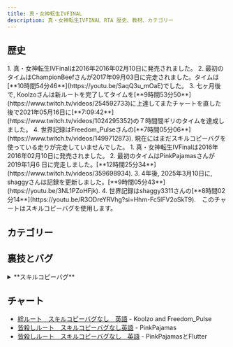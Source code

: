 ```yaml
---
title: 真・女神転生IVFINAL
description: 真・女神転生IVFINAL RTA 歴史、教材、カテゴリー
---
```



<DocsHero 
    content="真・女神転生IVFINAL"
    srcUrl={cover}
    alt="Shin Megami Tensei IV: Apocalypse  Cover"
/>

<LinkCard title="ランキング" href="https://www.speedrun.com/shin_megami_tensei_iv_apocalypse" description="投稿されたRTA動画を観るようにSpeedrun.comへ"/>

## 歴史
<Tabs>
    <TabItem label="Conflict">
        <Steps>
        1. 真・女神転生IVFinalは2016年2016年02月10日に発売されました。
        2. 最初のタイムはChampionBeefさんが2017年09月03日に完走されました。タイムは[**10時間54分46**](https://youtu.be/SaqQ3u_mOaE)でした。
        3. 七ヶ月後で, Koolzoさんは新ルートを完了してタイムを[**9時間53分50**](https://www.twitch.tv/videos/254592733)に上達してまたチャートを直した後で2021年05月16日に[**7:09:42**](https://www.twitch.tv/videos/1024295352)の７時間間ギリのタイムを達成しました。
        4. 世界記録はFreedom_Pulseさんの[**7時間05分06**](https://www.twitch.tv/videos/1499712873). 現在にはまだスキルコピーバグを使っている走りが完走していませんでした。
        </Steps>
    </TabItem>  
    <TabItem label="Apocalypse">
        <Steps>
       1. 真・女神転生IVFinalは2016年2016年02月10日に発売されました。
        2. 最初のタイムはPinkPajamasさんが2019年1月6 日に完走しました。[**12時間25分34**](https://www.twitch.tv/videos/359698934).
        3. 4年後, 2025年3月10日に, shaggyさんは記録を更新しました。[**9時間05分43**](https://youtu.be/3NL1PZoHFjk).
        4. 世界記録はshaggy3311さんの[**8時間02分14**](https://youtu.be/R3ODreYRVhg?si=Hhm-Fc5lFV2oSkT9).　このチャートはスキルコピーバグを使用します。
        </Steps>
    </TabItem>
</Tabs>

## カテゴリー
<CardGrid>
        <Card title="絆ルート"></Card>
        <Card title="皆殺しルート"></Card>
</CardGrid>

## 裏技とバグ

<details>
<summary>**スキルコピーバグ**</summary>
このバグは主人公でしか行いません。ステータス画面を主人子の隣の悪魔に開けて、Rボタンを押してスキル画面を開けます。さっと左か右か（主人この方向）に押してからYボタンを打って、表示した悪魔のスキルは主人公に現れます。変更を終了したら主人公は悪魔のスキルを継続しました。

[例動画](https://youtu.be/4cNn5OkgI5w?si=tbkyzzNl4f9ionuy)
</details>

## チャート
- [絆ルート　スキルコピーバグなし　英語](https://docs.google.com/document/d/1JNsvUBYJtusZL-dHeoJwhoC5D8T40okv7BXMrOQLVu8/edit?usp=sharing) - Koolzo and Freedom_Pulse
- [皆殺しルート　スキルコピーバグなし英語](https://docs.google.com/document/d/16WK4UA59cV94tNJj3QJHqvyv5BSQqcbzhUd38CBCqsQ/edit?usp=sharing) - PinkPajamas
- [皆殺しルート　スキルコピーバグなし　英語](https://docs.google.com/document/d/1cjlJ5P5uAnwvaWMdTHBD4hNVtdX93mm2H5OHZVFGavg/edit?usp=sharing) - PinkPajamasとFlutter